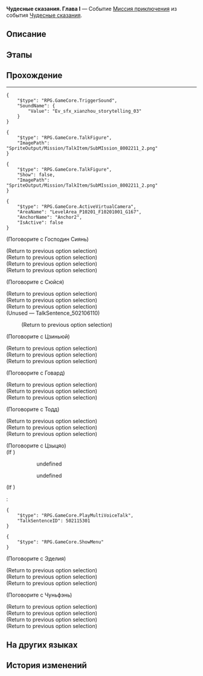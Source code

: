 {{Дополнить|Диалоги.}}
{{Миссия Инфобокс
|id              = 8002202
|Название        = 
|Изображение     = Миссия Освоения Чудесные сказания. Глава I.png
|Тип             = Миссия приключения
|События         = Чудесные сказания
|Глава           = 
|Условия         = Завершена [[Миссия приключения]] ''[[Чудесные сказания. Глава I]]''
|Персонажи       = Говард; Господин Сиянь; Первопроходец; Сюйся; Тодд; Цзиньюй; Цзыцяо; Чуньфэнь; Эделия
|СтартЛокация    = Центральная гавань Приюта звёздных яликов
|Мир             = Лофу Сяньчжоу
|Локации         = Центральная гавань Приюта звёздных яликов
|Предыдущая      = 
|Следующая       = 
|Награды         = 
}}
'''Чудесные сказания. Глава I''' — Событие [[Миссия приключения]] из события [[Чудесные сказания]].

==Описание==
{{Описание|<!--официальное описание из Перекрёстка судеб-->}}

==Этапы==


==Прохождение==
{{Дополнить}}

----
<!--Unknown TalkSentence: 812330101-->
<!--Unknown TalkSentence: 812330102-->
<!--Unknown TalkSentence: 812330103-->
<!--Unknown TalkSentence: 812330104-->
<pre>{
	"$type": "RPG.GameCore.TriggerSound",
	"SoundName": {
		"Value": "Ev_sfx_xianzhou_storytelling_03"
	}
}</pre>
<pre>{
	"$type": "RPG.GameCore.TalkFigure",
	"ImagePath": "SpriteOutput/Mission/TalkItem/SubMIssion_8002211_2.png"
}</pre>
<!--Unknown TalkSentence: 812330105-->
<!--Unknown TalkSentence: 812330106-->
<!--Unknown TalkSentence: 812330107-->
<pre>{
	"$type": "RPG.GameCore.TalkFigure",
	"Show": false,
	"ImagePath": "SpriteOutput/Mission/TalkItem/SubMIssion_8002211_2.png"
}</pre>
<pre>{
	"$type": "RPG.GameCore.ActiveVirtualCamera",
	"AreaName": "LevelArea_P10201_F10201001_G167",
	"AnchorName": "Anchor2",
	"IsActive": false
}</pre>

;(Поговорите с Господин Сиянь)
<!--Unknown TalkSentence: 502104101-->
<!--Unknown TalkSentence: 502104102-->
;(Return to previous option selection)
;(Return to previous option selection)
;(Return to previous option selection)
;(Return to previous option selection)

;(Поговорите с Сюйся)
<!--Unknown TalkSentence: 502106101-->
;(Return to previous option selection)
;(Return to previous option selection)
;(Return to previous option selection)
;(Unused &mdash; TalkSentence_502106110)
<!--Unknown TalkSentence: 502106110-->
:<!--Unknown TalkSentence: 502106113-->
:;(Return to previous option selection)

;(Поговорите с Цзиньюй)
<!--Unknown TalkSentence: 502108101-->
;(Return to previous option selection)
;(Return to previous option selection)
;(Return to previous option selection)

;(Поговорите с Говард)
<!--Unknown TalkSentence: 502112101-->
;(Return to previous option selection)
;(Return to previous option selection)
;(Return to previous option selection)

;(Поговорите с Тодд)
<!--Unknown TalkSentence: 502114101-->
;(Return to previous option selection)
;(Return to previous option selection)
;(Return to previous option selection)

;(Поговорите с Цзыцяо)
;(If {{cx}}<!--during performance 502011501-->)
:<!--Unknown TalkSentence: 502115001-->
::{{Диалог|Стрелка}} undefined
::{{Диалог|Стрелка}} undefined
:<!--Unknown TalkSentence: 502115003-->
:<!--Unknown TalkSentence: 502115006-->
;(If {{cx}}<!--not during performance 502011501-->)
:<pre>{
	"$type": "RPG.GameCore.PlayMultiVoiceTalk",
	"TalkSentenceID": 502115301
}</pre>
:<!--Unknown TalkSentence: 502115302-->
<pre>{
	"$type": "RPG.GameCore.ShowMenu"
}</pre>

;(Поговорите с Эделия)
<!--Unknown TalkSentence: 502117101-->
;(Return to previous option selection)
;(Return to previous option selection)
;(Return to previous option selection)

;(Поговорите с Чуньфэнь)
<!--Unknown TalkSentence: 502118101-->
;(Return to previous option selection)
;(Return to previous option selection)
;(Return to previous option selection)
;(Return to previous option selection)
{{Диалог Конец}}

==На других языках==
{{На других языках
|en   = Tales of the Fantastic: Chapter 1
|zhs  = 评书奇谭•第一回
|zht  = 評書奇譚•第一回
|ja   = 講談奇譚・第一回
|ko   = 진기한 이야기•제1장
|es   = Narraciones extraordinarias: acto 1
|fr   = Contes fantastiques &mdash; Chapitre&nbsp;1
|ru   = Чудесные сказания. Глава I
|th   = เรื่องเล่าขานตำนานการผจญภัย: บทที่ 1
|vi   = Kỳ Truyện Bình Thư 1
|de   = Geschichten des Fantastischen – Kapitel 1
|id   = Dongeng Luar Biasa - Bag. 1
|pt   = Contos do Fantástico - Capítulo 1
}}

==История изменений==
{{История изменений|2.7}}
